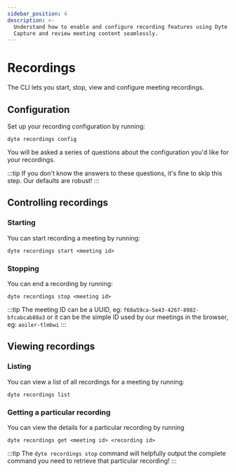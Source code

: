 ```yaml
---
sidebar_position: 4
description: >-
  Understand how to enable and configure recording features using Dyte CLI.
  Capture and review meeting content seamlessly.
---
```


# Recordings

The CLI lets you start, stop, view and configure meeting recordings.

## Configuration

Set up your recording configuration by running:

```shell
dyte recordings config
```

You will be asked a series of questions about the configuration you'd like for
your recordings.

:::tip If you don't know the answers to these questions, it's fine to skip this
step. Our defaults are robust! :::

## Controlling recordings

### Starting

You can start recording a meeting by running:

```shell
dyte recordings start <meeting id>
```

### Stopping

You can end a recording by running:

```shell
dyte recordings stop <meeting id>
```

:::tip The meeting ID can be a UUID, eg: `f68a59ca-5e43-4267-8982-bfcabcab88a3`
or it can be the simple ID used by our meetings in the browser, eg:
`aoiler-tlmbwi` :::

## Viewing recordings

### Listing

You can view a list of all recordings for a meeting by running:

```shell
dyte recordings list
```

### Getting a particular recording

You can view the details for a particular recording by running

```shell
dyte recordings get <meeting id> <recording id>
```

:::tip The `dyte recordings stop` command will helpfully output the complete
command you need to retrieve that particular recording! :::

<head>
  <title>CLI Recordings</title>
  <meta name="description" content="Understand how to enable and configure recording features using Dyte CLI. Capture and review meeting content seamlessly.">
</head>
